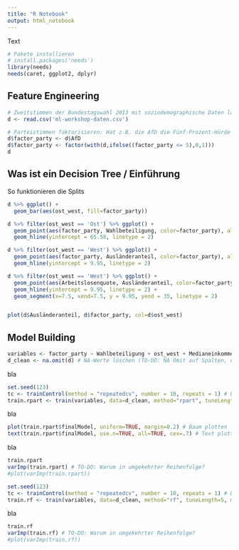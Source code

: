```yaml
---
title: "R Notebook"
output: html_notebook
---
```


Text

```r
# Pakete installieren
# install.packages('needs')
library(needs)
needs(caret, ggplot2, dplyr)
```

## Feature Engineering

```r
# Zweitstimmen der Bundestagswahl 2013 mit soziodemographische Daten laden
d <- read.csv('ml-workshop-daten.csv') 

# Parteistimmen faktorisieren: Hat z.B. die AfD die Fünf-Prozent-Hürde geschafft: Dummyvariable ja = 1, nein = 0)
d$factor_party <- d$AfD
d$factor_party <- factor(with(d,ifelse((factor_party <= 5),0,1)))
d
```

## Was ist ein Decision Tree / Einführung

So funktionieren die Splits

```r
d %>% ggplot() +
  geom_bar(aes(ost_west, fill=factor_party))

d %>% filter(ost_west == 'Ost') %>% ggplot() +
  geom_point(aes(factor_party, Wahlbeteiligung, color=factor_party), alpha = 0.5) +
  geom_hline(yintercept = 65.58, linetype = 2)

d %>% filter(ost_west == 'West') %>% ggplot() +
  geom_point(aes(factor_party, Ausländeranteil, color=factor_party), alpha = 0.1) +
  geom_hline(yintercept = 9.95, linetype = 2)

d %>% filter(ost_west == 'West') %>% ggplot() +
  geom_point(aes(Arbeitslosenquote, Ausländeranteil, color=factor_party)) +
  geom_hline(yintercept = 9.95, linetype = 2) +
  geom_segment(x=7.5, xend=7.5, y = 9.95, yend = 35, linetype = 2)


plot(d$Ausländeranteil, d$factor_party, col=d$ost_west)
```



## Model Building

```r
variables <- factor_party ~ Wahlbeteiligung + ost_west + Medianeinkommen + Arbeitslosenquote + Ausländeranteil + Mietpreis
d_clean <- na.omit(d) # NA-Werte löschen (TO-DO: NA Omit auf Spalten, die wir wirklich brauchen)
```

bla

```r
set.seed(123)
tc <- trainControl(method = "repeatedcv", number = 10, repeats = 1) # Daten zufällig in zehn ähnlich große Blöcke aufteilen
train.rpart <- train(variables, data=d_clean, method="rpart", tuneLength=10, metric="Accuracy", trControl=tc) # Metric "Accuracy" für Classification, "Rsquared" für Regression
```

bla

```r
plot(train.rpart$finalModel, uniform=TRUE, margin=0.2) # Baum plotten
text(train.rpart$finalModel, use.n=TRUE, all=TRUE, cex=.7) # Text plotten
```

bla

```r
train.rpart
varImp(train.rpart) # TO-DO: Warum in umgekehrter Reihenfolge?
#plot(varImp(train.rpart))
```

```r
set.seed(123)
tc <- trainControl(method = "repeatedcv", number = 10, repeats = 1) # Daten zufällig in zehn ähnlich große Blöcke aufteilen
train.rf <- train(variables, data=d_clean, method="rf", tuneLength=5, metric="Accuracy", trControl=tc) # Metric "Accuracy" für Classification, "Rsquared" für Regression
```

bla

```r
train.rf
varImp(train.rf) # TO-DO: Warum in umgekehrter Reihenfolge?
#plot(varImp(train.rf))
```

